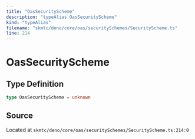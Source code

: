 ```yaml
---
title: "OasSecurityScheme"
description: "typeAlias OasSecurityScheme"
kind: "typeAlias"
filename: "skmtc/deno/core/oas/securitySchemes/SecurityScheme.ts"
line: 214
---
```


# OasSecurityScheme

## Type Definition

```typescript
type OasSecurityScheme = unknown
```

## Source

Located at `skmtc/deno/core/oas/securitySchemes/SecurityScheme.ts:214:0`
